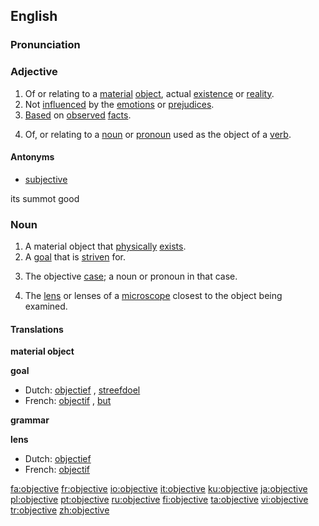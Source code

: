 ==English==
===Pronunciation===
{{IPA|əb'dʒɛk.tɪv}}

===Adjective===
{{en-adj-more-most}}

# <!--DefA-->Of or relating to a [[material]] [[object]], actual [[existence]] or [[reality]].
# <!--DefB-->Not [[influence]]d by the [[emotion]]s or [[prejudice]]s.
# <!--DefC-->[[Base]]d on [[observe]]d [[fact]]s.
# <!--DefD-->{{grammar}} Of, or relating to a [[noun]] or [[pronoun]] used as the object of a [[verb]].

====Antonyms====
*[[subjective]]<!--for which sense(s)?-->

its summot good

===Noun===
{{en-noun}}

# <!--DefE-->A material object that [[physically]] [[exist]]s.
# <!--DefF-->A [[goal]] that is [[striven]] for.
# <!--DefG-->{{grammar}} The objective [[case]]; a noun or pronoun in that case.
# <!--DefH-->The [[lens]] or lenses of a [[microscope]] closest to the object being examined.

====Translations====
<!--DefE-->'''material object'''
{{top}}
{{mid}}
{{bottom}}

<!--DefF-->'''goal'''
{{top}}
*Dutch: [[objectief]] {{n}}, [[streefdoel]] {{n}}
*French: [[objectif]] {{m}}, [[but#French|but]] {{m}}
{{mid}}
{{bottom}}

<!--DefG-->'''grammar'''
{{top}}
{{mid}}
{{bottom}}

<!--DefH-->'''lens'''
{{top}}
*Dutch: [[objectief]] {{n}}
*French: [[objectif]] {{m}}
{{mid}}
{{bottom}}

[[fa:objective]]
[[fr:objective]]
[[io:objective]]
[[it:objective]]
[[ku:objective]]
[[ja:objective]]
[[pl:objective]]
[[pt:objective]]
[[ru:objective]]
[[fi:objective]]
[[ta:objective]]
[[vi:objective]]
[[tr:objective]]
[[zh:objective]]